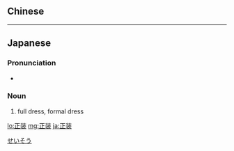 {{also|正裝}}
==Chinese==
{{zh-see|正裝}}

----

==Japanese==
{{ja-kanjitab|せい|そう|yomi=on}}

===Pronunciation===
* {{ja-pron|せいそう}}

===Noun===
{{ja-noun|せいそう|kyu=正裝}}

# full dress, formal dress

[[Category:ja:Clothing|せいそう]]

[[lo:正装]]
[[mg:正装]]
[[ja:正装]]